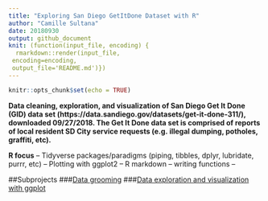 ```yaml
---
title: "Exploring San Diego GetItDone Dataset with R"
author: "Camille Sultana"
date: 20180930
output: github_document
knit: (function(input_file, encoding) {
  rmarkdown::render(input_file,
 encoding=encoding,
 output_file='README.md')})
---
```


```r
knitr::opts_chunk$set(echo = TRUE)
```

**Data cleaning, exploration, and visualization of San Diego Get It Done (GID) data set (https://data.sandiego.gov/datasets/get-it-done-311/), downloaded 09/27/2018. The Get It Done data set is comprised of reports of local resident SD City service requests (e.g. illegal dumping, potholes, graffiti, etc).** 

__R focus__ -- Tidyverse packages/paradigms (piping, tibbles, dplyr, lubridate, purrr, etc) -- Plotting with ggplot2 -- R markdown -- writing functions --

##Subprojects
###[Data grooming](dataCleaning/)
###[Data exploration and visualization with ggplot](dataExploration)